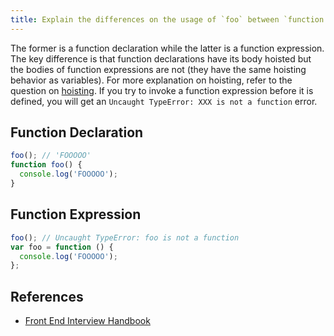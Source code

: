 ```yaml
---
title: Explain the differences on the usage of `foo` between `function foo() {}` and `var foo = function() {}`
---
```


The former is a function declaration while the latter is a function expression. The key difference is that function declarations have its body hoisted but the bodies of function expressions are not (they have the same hoisting behavior as variables). For more explanation on hoisting, refer to the question on [hoisting](/questions/quiz/explain-hoisting). If you try to invoke a function expression before it is defined, you will get an `Uncaught TypeError: XXX is not a function` error.

## Function Declaration

```js
foo(); // 'FOOOOO'
function foo() {
  console.log('FOOOOO');
}
```

## Function Expression

```js
foo(); // Uncaught TypeError: foo is not a function
var foo = function () {
  console.log('FOOOOO');
};
```

## References

- [Front End Interview Handbook](https://www.frontendinterviewhandbook.com/javascript-questions)
